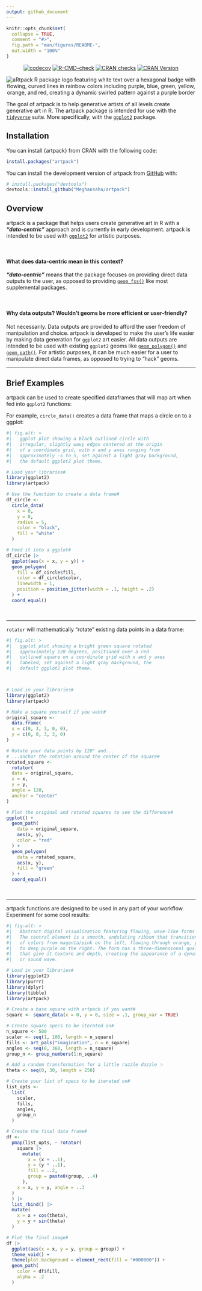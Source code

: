 ```yaml
---
output: github_document
---
```


```r
knitr::opts_chunk$set(
  collapse = TRUE,
  comment = "#>",
  fig.path = "man/figures/README-",
  out.width = "100%"
)
```


<!-- badges: start -->
<center>

[![codecov](https://codecov.io/gh/Meghansaha/artpack/graph/badge.svg?token=X1Y9P4QEVC)](https://app.codecov.io/gh/Meghansaha/artpack)
[![R-CMD-check](https://github.com/Meghansaha/artpack/actions/workflows/R-CMD-check.yaml/badge.svg)](https://github.com/Meghansaha/artpack/actions/workflows/R-CMD-check.yaml)
[![CRAN checks](https://badges.cranchecks.info/summary/artpack.svg)](https://cran.r-project.org/web/checks/check_results_artpack.html)
[![CRAN Version](https://www.r-pkg.org/badges/version/artpack)](https://cran.r-project.org/package=artpack)

</center>


<!-- badges: end -->

<p align="center" width="100%">
<img src="man/figures/logo.png" alt="aRtpack R package logo featuring white text over a hexagonal badge with flowing, curved lines in rainbow colors including purple, blue, green, yellow, orange, and red, creating a dynamic swirled pattern against a purple border">
</p>



The goal of artpack is to help generative artists of all levels create generative art in R. The artpack package is intended for use with the [`tidyverse`](https://www.tidyverse.org/) suite. More specifically, with the [`ggplot2`](https://ggplot2.tidyverse.org/) package.

## Installation
You can install {artpack} from CRAN with the following code:

```r
install.packages("artpack")
```

You can install the development version of artpack from [GitHub](https://github.com/) with:

``` r
# install.packages("devtools")
devtools::install_github("Meghansaha/artpack")
```
## Overview
artpack is a package that helps users create generative art in R with a _**"data-centric"**_ approach and is currently in early development. artpack is intended to be used with [`ggplot2`](https://ggplot2.tidyverse.org/) for artistic purposes.

<br>

#### What does data-centric mean in this context?
_**"data-centric"**_ means that the package focuses on providing direct data outputs to the user, as opposed to providing [`geom_fxs()`](https://ggplot2.tidyverse.org/reference/#geoms) like most supplemental packages.

<br>

#### Why data outputs? Wouldn't geoms be more efficient or user-friendly?
Not necessarily. Data outputs are provided to afford the user freedom of manipulation and choice. artpack is developed to make the user's life easier by making data generation for `ggplot2` art easier. All data outputs are intended to be used with existing `ggplot2` geoms like [`geom_polygon()`](https://ggplot2.tidyverse.org/reference/geom_polygon.html) and [`geom_path()`](https://ggplot2.tidyverse.org/reference/geom_map.html). For artistic purposes, it can be much easier for a user to manipulate direct data frames, as opposed to trying to "hack" geoms.

---

## Brief Examples

artpack can be used to create specified dataframes that will map art when fed into `ggplot2` functions:

For example, `circle_data()` creates a data frame that maps a circle on to a ggplot:
```r

#| fig.alt: >
#|   ggplot plot showing a black outlined circle with
#|   irregular, slightly wavy edges centered at the origin
#|   of a coordinate grid, with x and y axes ranging from
#|   approximately -5 to 5, set against a light gray background,
#|   the default ggplot2 plot theme.

# Load your libraries#
library(ggplot2)
library(artpack)

# Use the function to create a data frame#
df_circle <-
  circle_data(
    x = 0,
    y = 0,
    radius = 5,
    color = "black",
    fill = "white"
  )

# Feed it into a ggplot#
df_circle |>
  ggplot(aes(x = x, y = y)) +
  geom_polygon(
    fill = df_circle$fill,
    color = df_circle$color,
    linewidth = 1,
    position = position_jitter(width = .1, height = .2)
  ) +
  coord_equal()
```

<br>

---

`rotator` will mathematically "rotate" existing data points in a data frame:
```r

#| fig.alt: >
#|   ggplot plot showing a bright green square rotated
#|   approximately 120 degrees, positioned over a red
#|   outlined square on a coordinate grid with x and y axes
#|   labeled, set against a light gray background, the
#|   default ggplot2 plot theme.



# Load in your libraries#
library(ggplot2)
library(artpack)

# Make a square yourself if you want#
original_square <-
  data.frame(
  x = c(0, 3, 3, 0, 0),
  y = c(0, 0, 3, 3, 0)
)

# Rotate your data points by 120° and...
# ...anchor the rotation around the center of the square#
rotated_square <-
  rotator(
  data = original_square,
  x = x,
  y = y,
  angle = 120,
  anchor = "center"
)

# Plot the original and rotated squares to see the difference#
ggplot() +
  geom_path(
    data = original_square,
    aes(x, y),
    color = "red"
  ) +
  geom_polygon(
    data = rotated_square,
    aes(x, y),
    fill = "green"
  ) +
  coord_equal()
```
<br>

---

artpack functions are designed to be used in any part of your workflow. Experiment for some cool results:
```r

#| fig-alt: >
#|   Abstract digital visualization featuring flowing, wave-like forms against a black background. 
#|   The central element is a smooth, undulating ribbon that transitions through a vibrant spectrum 
#|   of colors from magenta/pink on the left, flowing through orange, yellow, green, cyan, and blue 
#|   to deep purple on the right. The form has a three-dimensional quality with fine vertical lines 
#|   that give it texture and depth, creating the appearance of a dynamic, flowing data visualization 
#|   or sound wave.

# Load in your libraries#
library(ggplot2)
library(purrr)
library(dplyr)
library(tibble)
library(artpack)

# Create a base square with artpack if you want#
square <- square_data(x = 0, y = 0, size = .1, group_var = TRUE)

# Create square specs to be iterated on#
n_square <- 500
scaler <- seq(1, 100, length = n_square)
fills <- art_pals("imagination", n = n_square)
angles <- seq(0, 360, length = n_square)
group_n <- group_numbers(1:n_square)

# Add a random transformation for a little razzle dazzle ✨
theta <- seq(0, 30, length = 250)

# Create your list of specs to be iterated on#
list_opts <-
  list(
    scaler,
    fills,
    angles,
    group_n
  )

# Create the final data frame#
df <-
  pmap(list_opts, ~ rotator(
    square |>
      mutate(
        x = (x + ..1),
        y = (y * ..1),
        fill = ..2,
        group = paste0(group, ..4)
      ),
    x = x, y = y, angle = ..3
  )
  ) |>
  list_rbind() |>
  mutate(
    x = x + cos(theta),
    y = y + sin(theta)
  )

# Plot the final image#
df |>
  ggplot(aes(x = x, y = y, group = group)) +
  theme_void() +
  theme(plot.background = element_rect(fill = "#000000")) +
  geom_path(
    color = df$fill,
    alpha = .2
  ) 
```
